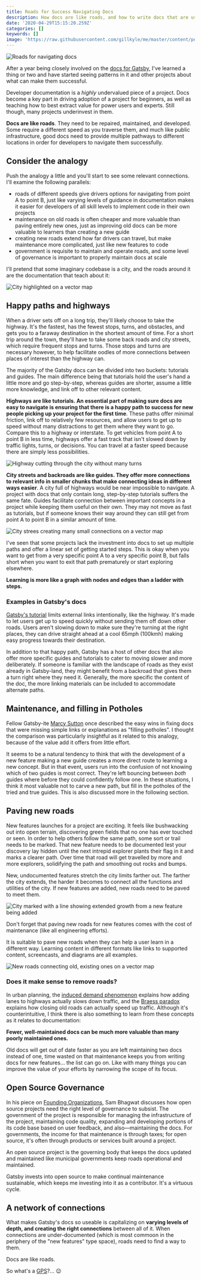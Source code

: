 ```yaml
---
title: Roads for Success Navigating Docs
description: How docs are like roads, and how to write docs that are usable for new and advanced users.
date: '2020-04-29T15:15:20.259Z'
categories: []
keywords: []
image: 'https://raw.githubusercontent.com/gillkyle/me/master/content/posts/2020-04-29-roads-for-success-navigating-docs/images/hero.png'
---
```


![Roads for navigating docs](./images/hero.png)

After a year being closely involved on the [docs for Gatsby](https://gatsbyjs.org), I've learned a thing or two and have started seeing patterns in it and other projects about what can make them successful.

Developer documentation is a _highly_ undervalued piece of a project. Docs become a key part in driving adoption of a project for beginners, as well as teaching how to best extract value for power users and experts. Still though, many projects underinvest in them.

**Docs are like roads**. They need to be repaired, maintained, and developed. Some require a different speed as you traverse them, and much like public infrastructure, good docs need to provide multiple pathways to different locations in order for developers to navigate them successfully.

## Consider the analogy

Push the analogy a little and you'll start to see some relevant connections. I'll examine the following parallels:

- roads of different speeds give drivers options for navigating from point A to point B, just like varying levels of guidance in documentation makes it easier for developers of all skill levels to implement code in their own projects
- maintenance on old roads is often cheaper and more valuable than paving entirely new ones, just as improving old docs can be more valuable to learners than creating a new guide
- creating new roads extend how far drivers can travel, but make maintenance more complicated, just like new features to code
- government is requisite to maintain and operate roads, and some level of governance is important to properly maintain docs at scale

I'll pretend that some imaginary codebase is a city, and the roads around it are the documentation that teach about it:

![City highlighted on a vector map](./images/city.png)

## Happy paths and highways

When a driver sets off on a long trip, they'll likely choose to take the highway. It's the fastest, has the fewest stops, turns, and obstacles, and gets you to a faraway destination in the shortest amount of time. For a short trip around the town, they'll have to take some back roads and city streets, which require frequent stops and turns. Those stops and turns are necessary however, to help facilitate oodles of more connections between places of interest than the highway can.

The majority of the Gatsby docs can be divided into two buckets: tutorials and guides. The main difference being that tutorials hold the user's hand a little more and go step-by-step, whereas guides are shorter, assume a little more knowledge, and link off to other relevant content.

**Highways are like tutorials. An essential part of making sure docs are easy to navigate is ensuring that there is a happy path to success for new people picking up your project for the first time**. These paths offer minimal friction, link off to relatively few resources, and allow users to get up to speed without many distractions to get them where they want to go. Compare this to a highway or interstate. To get vehicles from point A to point B in less time, highways offer a fast track that isn't slowed down by traffic lights, turns, or decisions. You can travel at a faster speed because there are simply less possibilities.

![Highway cutting through the city without many turns](./images/highways.png)

**City streets and backroads are like guides. They offer more connections to relevant info in smaller chunks that make connecting ideas in different ways easier**. A city full of highways would be near impossible to navigate. A project with docs that only contain long, step-by-step tutorials suffers the same fate. Guides facilitate connection between important concepts in a project while keeping them useful on their own. They may not move as fast as tutorials, but if someone knows their way around they can still get from point A to point B in a similar amount of time.

![City strees creating many small connections on a vector map](./images/city-streets.png)

I've seen that some projects lack the investment into docs to set up multiple paths and offer a linear set of getting started steps. This is okay when you want to get from a very specific point A to a very specific point B, but falls short when you want to exit that path prematurely or start exploring elsewhere.

**Learning is more like a graph with nodes and edges than a ladder with steps.**

### Examples in Gatsby's docs

[Gatsby's tutorial](https://www.gatsbyjs.org/tutorial/) limits external links intentionally, like the highway. It's made to let users get up to speed quickly without sending them off down other roads. Users aren't slowing down to make sure they're turning at the right places, they can drive straight ahead at a cool 65mph (100kmh) making easy progress towards their destination.

In addition to that happy path, Gatsby has a host of other docs that also offer more specific guides and tutorials to cater to moving slower and more deliberately. If someone is familiar with the landscape of roads as they exist already in Gatsby-land, they might benefit from a backroad that gives them a turn right where they need it. Generally, the more specific the content of the doc, the more linking materials can be included to accommodate alternate paths.

## Maintenance, and filling in Potholes

Fellow Gatsby-ite [Marcy Sutton](https://twitter.com/marcysutton) once described the easy wins in fixing docs that were missing simple links or explanations as "filling potholes". I thought the comparison was particularly insightful as it related to this analogy, because of the value add it offers from little effort.

It seems to be a natural tendency to think that with the development of a new feature making a new guide creates a more direct route to learning a new concept. But in that event, users run into the confusion of not knowing which of two guides is most correct. They're left bouncing between _both_ guides where before they could confidently follow one. In these situations, I think it most valuable not to carve a new path, but fill in the potholes of the tried and true guides. This is also discussed more in the following section.

## Paving new roads

New features launches for a project are exciting. It feels like bushwacking out into open terrain, discovering green fields that no one has ever touched or seen. In order to help others follow the same path, some sort or trail needs to be marked. That new feature needs to be documented lest your discovery lay hidden until the next intrepid explorer plants their flag in it and marks a clearer path. Over time that road will get travelled by more and more explorers, solidifying the path and smoothing out rocks and bumps.

New, undocumented features stretch the city limits farther out. The farther the city extends, the harder it becomes to connect all the functions and utilities of the city. If new features are added, new roads need to be paved to meet them.

![City marked with a line showing extended growth from a new feature being added](./images/new-features.png)

Don't forget that paving new roads for new features comes with the cost of maintenance (like all engineering efforts).

It is suitable to pave new roads when they can help a user learn in a different way. Learning content in different formats like links to supported content, screencasts, and diagrams are all examples.

![New roads connecting old, existing ones on a vector map](./images/new-streets.png)

### Does it make sense to remove roads?

In urban planning, the [induced demand phenomenon](https://en.wikipedia.org/wiki/Induced_demand) explains how adding lanes to highways actually slows down traffic, and the [Braess paradox](https://en.wikipedia.org/wiki/Braess%27s_paradox) explains how closing old roads can actually speed up traffic. Although it's counterintuitive, I think there is also something to learn from these concepts as it relates to documentation:

**Fewer, well-maintained docs can be much more valuable than many poorly maintained ones.**

Old docs will get out of date faster as you are left maintaining two docs instead of one, time wasted on that maintenance keeps you from writing docs for new features... the list can go on. Like with many things you can improve the value of your efforts by narrowing the scope of its focus.

## Open Source Governance

In his piece on [Founding Organizations](https://www.gatsbyjs.org/blog/2020-02-11-founding-organizations/), Sam Bhagwat discusses how open source projects need the right level of governance to subsist. The government of the project is responsible for managing the infrastructure of the project, maintaining code quality, expanding and developing portions of its code base based on user feedback, and also—maintaining the docs. For governments, the income for that maintenance is through taxes; for open source, it's often through products or services built around a project.

An open source project is the governing body that keeps the docs updated and maintained like municipal governments keep roads operational and maintained.

Gatsby invests into open source to make continual maintenance sustainable, which keeps me investing into it as a contributor. It's a virtuous cycle.

## A network of connections

What makes Gatsby's docs so useable is capitalizing on **varying levels of depth, and creating the right connections** between all of it. When connections are under-documented (which is most commoon in the periphery of the "new features" type space), roads need to find a way to them.

Docs are like roads.

So what's a [GPS](https://www.gatsbyjs.org/blog/2020-04-15-announcing-gatsby-recipes/)?... 😉
